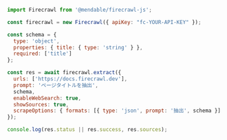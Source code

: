 ```js Node
import Firecrawl from '@mendable/firecrawl-js';

const firecrawl = new Firecrawl({ apiKey: "fc-YOUR-API-KEY" });

const schema = {
  type: 'object',
  properties: { title: { type: 'string' } },
  required: ['title']
};

const res = await firecrawl.extract({
  urls: ['https://docs.firecrawl.dev'],
  prompt: 'ページタイトルを抽出',
  schema,
  enableWebSearch: true,
  showSources: true,
  scrapeOptions: { formats: [{ type: 'json', prompt: '抽出', schema }] },
});

console.log(res.status || res.success, res.sources);
```
